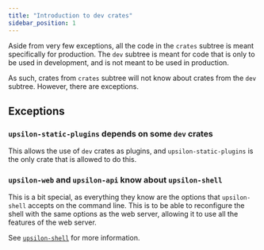 ```yaml
---
title: "Introduction to dev crates"
sidebar_position: 1
---
```


Aside from very few exceptions, all the code in the `crates` subtree is meant
specifically for production. The `dev` subtree is meant for code that is
only to be used in development, and is not meant to be used in production.

As such, crates from `crates` subtree will not know about crates
from the `dev` subtree. However, there are exceptions.

## Exceptions

### `upsilon-static-plugins` depends on some `dev` crates

This allows the use of `dev` crates as plugins, and `upsilon-static-plugins`
is the only crate that is allowed to do this.

### `upsilon-web` and `upsilon-api` know about `upsilon-shell`

This is a bit special, as everything they know are the options that
`upsilon-shell` accepts on the command line. This is to be able to
reconfigure the shell with the same options as the web server, allowing it
to use all the features of the web server.

See [`upsilon-shell`](./upsilon-shell) for more information.